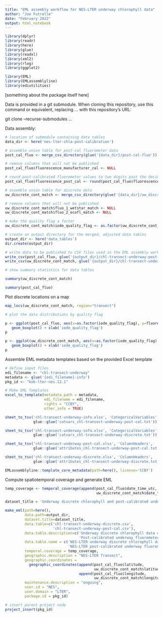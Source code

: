 ```yaml
---
title: "EML assembly workflow for NES-LTER underway chlorophyll data"
author: "Joe Futrelle"
date: "February 2022"
output: html_notebook
---
```



```r
library(dplyr)
library(readr)
library(here)
library(glue)
library(readxl)
library(xml2)
library(rlog)
library(ggplot2)

library(EML)
library(EMLassemblyline)
library(ediutilities)
```

[something about the package itself here]

Data is provided in a git submodule. When cloning this repository, use this
command or equivalent, replacing ... with this repository's URL:

git clone --recurse-submodules ...

Data assembly:

```r
# location of submodule containing data tables
data_dir <- here('nes-lter-chla-post-calibration')

# assemble union table for post-cal fluorometer data
post_cal_fluo <- merge_csv_directory(glue('{data_dir}/post-cal-fluo'))

# remove columns that will not be published
post_cal_fluo$fluorescence_manufacturer_cal <- NULL

# round post-calibrated fluorometer values to two digits past the decimal
post_cal_fluo$fluorescence_post_cal <- round(post_cal_fluo$fluorescence_post_cal, digits=2)

# assemble union table for discrete data
uw_discrete_cont_match <- merge_csv_directory(glue('{data_dir}/uw_discrete_cont_match'))

# remove columns that will not be published
uw_discrete_cont_match$fluo_1_wetstar_match <- NULL
uw_discrete_cont_match$fluo_2_ecofl_match <- NULL

# make the quality flag a factor
uw_discrete_cont_match$iode_quality_flag <- as.factor(uw_discrete_cont_match$iode_quality_flag)

# create an output directory for the merged, adjusted data tables
output_dir <- here('data_tables')
dir.create(output_dir)

# write data to be published to CSV files used in the EML assembly workflow
write_csv(post_cal_fluo, glue('{output_dir}/chl-transect-underway-post-cal.csv'), na='NaN')
write_csv(uw_discrete_cont_match, glue('{output_dir}/chl-transect-underway-discrete.csv'), na='NaN')
```
```r
# show summary statistics for data tables

summary(uw_discrete_cont_match)
```
```r
summary(post_cal_fluo)
```

Plot discrete locations on a map

```r
map_locs(uw_discrete_cont_match, region="transect")
```
```r
# plot the data distributions by quality flag

p <- ggplot(post_cal_fluo, aes(x=as.factor(iode_quality_flag), y=fluorescence_post_cal)) + 
   geom_boxplot() + xlab('iode_quality_flag')
p
```
```r
p <- ggplot(uw_discrete_cont_match, aes(x=as.factor(iode_quality_flag), y=chl)) + 
   geom_boxplot() + xlab('iode_quality_flag')
p
```

Assemble EML metadata templates based on the provided Excel template

```r
# define input files
edi_filename <- "chl-transect-underway"
metadata <- glue('{edi_filename}-info')
pkg_id <- "knb-lter-nes.12.1"

# Make EML Templates 
excel_to_template(metadata_path = metadata, 
                  edi_filename = edi_filename, 
                  rights = "CCBY",
                  other_info = TRUE)

sheet_to_tsv('chl-transect-underway-info.xlsx', 'CategoricalVariables',
             glue::glue('catvars_chl-transect-underway-post-cal.txt'))

sheet_to_tsv('chl-transect-underway-info.xlsx', 'CategoricalVariables',
             glue::glue('catvars_chl-transect-underway-discrete.txt'))

sheet_to_tsv('chl-transect-underway-post-cal.xlsx', 'ColumnHeaders',
             glue::glue('attributes_chl-transect-underway-post-cal.txt'))

sheet_to_tsv('chl-transect-underway-discrete.xlsx', 'ColumnHeaders',
             glue::glue('attributes_chl-transect-underway-discrete.txt'))

EMLassemblyline::template_core_metadata(path=here(), license='CCBY')
```
Compute spatiotemporal coverage and generate EML

```r

temp_coverage <- temporal_coverage(append(post_cal_fluo$date_time_utc,
                                          uw_discrete_cont_match$date_time_utc))

dataset_title = 'Underway discrete chlorophyll and post-calibrated underway fluorometer data during NES-LTER Transect cruises, ongoing since 2019'

make_eml(path=here(),
         data.path=output_dir,
         dataset.title=dataset_title,
         data.table=c('chl-transect-underway-discrete.csv',
                      'chl-transect-underway-post-cal.csv'),
         data.table.description=c('Underway discrete chlorophyll data during NES-LTER Transect cruises',
                                  'Post-calibrated underway fluorometer data during NES-LTER Transect cruises'),
         data.table.name = c('NES-LTER underway discrete chlorophyll data',
                             'NES-LTER post-calibrated underway fluorometer data'),
         temporal.coverage = temp_coverage,
         geographic.description = "NES-LTER Transect",
         geographic.coordinates =
           geographic_coordinates(append(post_cal_fluo$latitude,
                                         uw_discrete_cont_match$latitude),
                                  append(post_cal_fluo$longitude,
                                         uw_discrete_cont_match$longitude)),
         maintenance.description = "ongoing",
         user.id = "NES",
         user.domain = "LTER",
         package.id = pkg_id)

# insert parent project node
project_insert(pkg_id)
```

